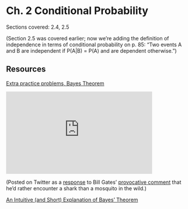 # Ch. 2 Conditional Probability {-}

Sections covered: 2.4, 2.5

(Section 2.5 was covered earlier; now we're adding the definition of independence in terms of conditional probability on p. 85: "Two events A and B are independent if P(A|B) = P(A) and are dependent otherwise.")

## Resources {-}

[Extra practice problems, Bayes Theorem](http://faculty.washington.edu/tamre/BayesTheorem.pdf){target="_blank"}

<iframe width="400" height = "225" src="https://www.youtube.com/embed/otdaJPVQIgg" target = "_blank" frameborder="0" allow="accelerometer; autoplay; encrypted-media; gyroscope; picture-in-picture" allowfullscreen></iframe>

(Posted on Twitter as a [response](https://twitter.com/stat110/status/1118554150562869248){target="_blank"} to Bill Gates' [provocative comment](https://twitter.com/BillGates/status/1118196606975787008){target="_blank"} that he'd rather encounter a shark than a mosquito in the wild.)

[An Intuitive (and Short) Explanation of Bayes' Theorem](https://betterexplained.com/articles/an-intuitive-and-short-explanation-of-bayes-theorem/){target="_blank"}
